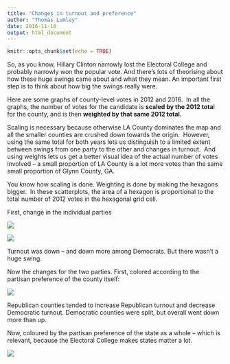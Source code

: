 ```yaml
---
title: "Changes in turnout and preference"
author: "Thomas Lumley"
date: 2016-11-10
output: html_document
---
```


```r
knitr::opts_chunk$set(echo = TRUE)
```

So, as you know, Hillary Clinton narrowly lost the Electoral College and probably narrowly won the popular vote. And there’s lots of theorising about how these huge swings came about and what they mean. An important first step is to think about how big the swings really were.

Here are some graphs of county-level votes in 2012 and 2016.  In all the graphs, the number of votes for the candidate is **scaled by the 2012 tota**l for the county, and is then **weighted by that same 2012 total.**  

Scaling is necessary because otherwise LA County dominates the map and all the smaller counties are crushed down towards the origin.  However, using the same total for both years lets us distinguish to a limited extent between swings from one party to the other and changes in turnout.  And using weights lets us get a better visual idea of the actual number of votes involved -- a small proportion of LA County is a lot more votes than the same small proportion of Glynn County, GA.

You know how scaling is done. Weighting is done by making the hexagons bigger.  In these scatterplots, the area of a hexagon is proportional to the total number of 2012 votes in the hexagonal grid cell. 

First, change in the individual parties  

![](https://65.media.tumblr.com/2b991caedff19321b2e5f3fbf9d05f6e/tumblr_inline_oggly9I9Rp1s1hdxy_540.png)

![](https://67.media.tumblr.com/4eee30390fd6c3bab01ab9af24c08272/tumblr_inline_ogglyxvDGe1s1hdxy_540.png)

Turnout was down -- and down more among Democrats. But there wasn’t a huge swing.

Now the changes for the two parties. First, colored according to the partisan preference of the county itself:

![](https://65.media.tumblr.com/8d17e0a8b8e23f033771992add163940/tumblr_inline_oggm0whr3h1s1hdxy_540.png)

Republican counties tended to increase Republican turnout and decrease Democratic turnout. Democratic counties were split, but overall went down more than up.

Now, coloured by the partisan preference of the state as a whole -- which is relevant, because the Electoral College makes states matter a lot.

![](https://66.media.tumblr.com/510d55e5cc200e13430dd31b31d136f9/tumblr_inline_oggm6i8FhK1s1hdxy_540.png)